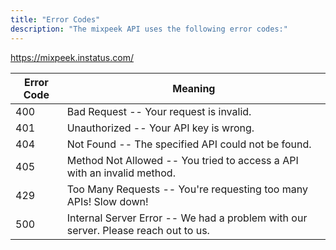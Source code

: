 ```yaml
---
title: "Error Codes"
description: "The mixpeek API uses the following error codes:"
---
```


https://mixpeek.instatus.com/

| Error Code | Meaning                                                                            |
| ---------- | ---------------------------------------------------------------------------------- |
| 400        | Bad Request -- Your request is invalid.                                            |
| 401        | Unauthorized -- Your API key is wrong.                                             |
| 404        | Not Found -- The specified API could not be found.                                 |
| 405        | Method Not Allowed -- You tried to access a API with an invalid method.            |
| 429        | Too Many Requests -- You're requesting too many APIs! Slow down!                   |
| 500        | Internal Server Error -- We had a problem with our server. Please reach out to us. |

